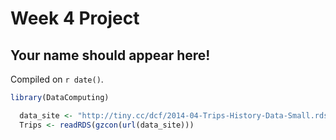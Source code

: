 # Week 4 Project

## Your name should appear here!

<!-- leave this material as is -->
Compiled on `r date()`.

```r
library(DataComputing)
```
<!-- put your content after this line -->
```r
  data_site <- "http://tiny.cc/dcf/2014-04-Trips-History-Data-Small.rds"
  Trips <- readRDS(gzcon(url(data_site)))
```